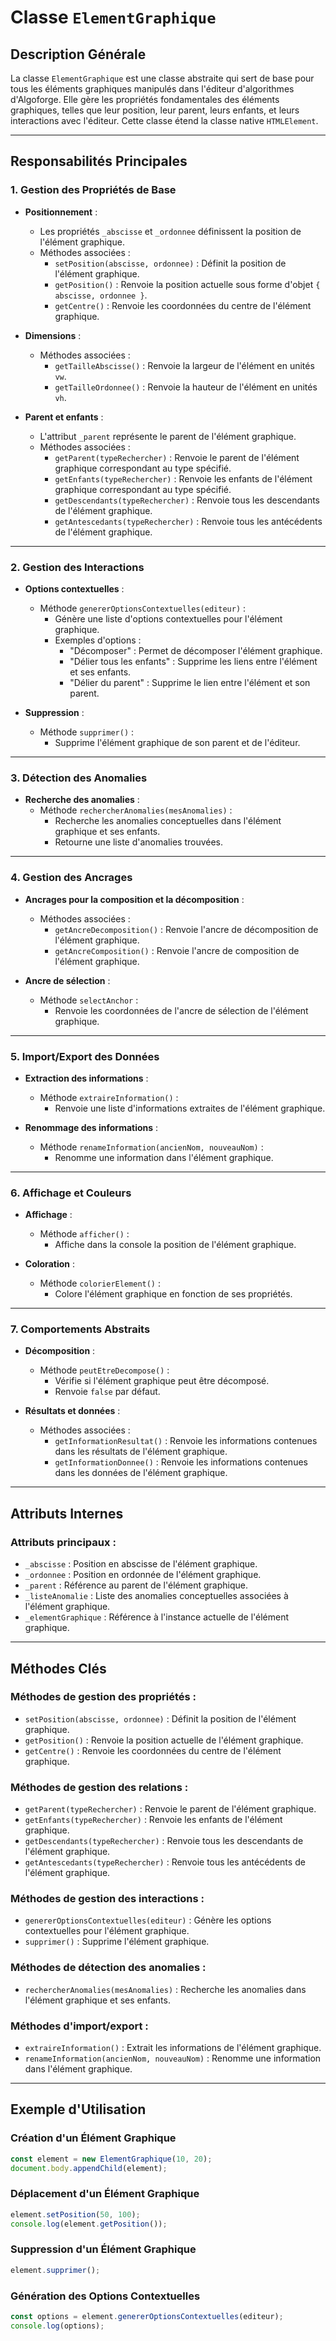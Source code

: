 # Classe `ElementGraphique`

## Description Générale

La classe `ElementGraphique` est une classe abstraite qui sert de base pour tous les éléments graphiques manipulés dans l'éditeur d'algorithmes d'Algoforge. Elle gère les propriétés fondamentales des éléments graphiques, telles que leur position, leur parent, leurs enfants, et leurs interactions avec l'éditeur. Cette classe étend la classe native `HTMLElement`.

---

## Responsabilités Principales

### 1. **Gestion des Propriétés de Base**

-   **Positionnement** :

    -   Les propriétés `_abscisse` et `_ordonnee` définissent la position de l'élément graphique.
    -   Méthodes associées :
        -   `setPosition(abscisse, ordonnee)` : Définit la position de l'élément graphique.
        -   `getPosition()` : Renvoie la position actuelle sous forme d'objet `{ abscisse, ordonnee }`.
        -   `getCentre()` : Renvoie les coordonnées du centre de l'élément graphique.

-   **Dimensions** :

    -   Méthodes associées :
        -   `getTailleAbscisse()` : Renvoie la largeur de l'élément en unités `vw`.
        -   `getTailleOrdonnee()` : Renvoie la hauteur de l'élément en unités `vh`.

-   **Parent et enfants** :
    -   L'attribut `_parent` représente le parent de l'élément graphique.
    -   Méthodes associées :
        -   `getParent(typeRechercher)` : Renvoie le parent de l'élément graphique correspondant au type spécifié.
        -   `getEnfants(typeRechercher)` : Renvoie les enfants de l'élément graphique correspondant au type spécifié.
        -   `getDescendants(typeRechercher)` : Renvoie tous les descendants de l'élément graphique.
        -   `getAntescedants(typeRechercher)` : Renvoie tous les antécédents de l'élément graphique.

---

### 2. **Gestion des Interactions**

-   **Options contextuelles** :

    -   Méthode `genererOptionsContextuelles(editeur)` :
        -   Génère une liste d'options contextuelles pour l'élément graphique.
        -   Exemples d'options :
            -   "Décomposer" : Permet de décomposer l'élément graphique.
            -   "Délier tous les enfants" : Supprime les liens entre l'élément et ses enfants.
            -   "Délier du parent" : Supprime le lien entre l'élément et son parent.

-   **Suppression** :
    -   Méthode `supprimer()` :
        -   Supprime l'élément graphique de son parent et de l'éditeur.

---

### 3. **Détection des Anomalies**

-   **Recherche des anomalies** :
    -   Méthode `rechercherAnomalies(mesAnomalies)` :
        -   Recherche les anomalies conceptuelles dans l'élément graphique et ses enfants.
        -   Retourne une liste d'anomalies trouvées.

---

### 4. **Gestion des Ancrages**

-   **Ancrages pour la composition et la décomposition** :

    -   Méthodes associées :
        -   `getAncreDecomposition()` : Renvoie l'ancre de décomposition de l'élément graphique.
        -   `getAncreComposition()` : Renvoie l'ancre de composition de l'élément graphique.

-   **Ancre de sélection** :
    -   Méthode `selectAnchor` :
        -   Renvoie les coordonnées de l'ancre de sélection de l'élément graphique.

---

### 5. **Import/Export des Données**

-   **Extraction des informations** :

    -   Méthode `extraireInformation()` :
        -   Renvoie une liste d'informations extraites de l'élément graphique.

-   **Renommage des informations** :
    -   Méthode `renameInformation(ancienNom, nouveauNom)` :
        -   Renomme une information dans l'élément graphique.

---

### 6. **Affichage et Couleurs**

-   **Affichage** :

    -   Méthode `afficher()` :
        -   Affiche dans la console la position de l'élément graphique.

-   **Coloration** :
    -   Méthode `colorierElement()` :
        -   Colore l'élément graphique en fonction de ses propriétés.

---

### 7. **Comportements Abstraits**

-   **Décomposition** :

    -   Méthode `peutEtreDecompose()` :
        -   Vérifie si l'élément graphique peut être décomposé.
        -   Renvoie `false` par défaut.

-   **Résultats et données** :
    -   Méthodes associées :
        -   `getInformationResultat()` : Renvoie les informations contenues dans les résultats de l'élément graphique.
        -   `getInformationDonnee()` : Renvoie les informations contenues dans les données de l'élément graphique.

---

## Attributs Internes

### Attributs principaux :

-   `_abscisse` : Position en abscisse de l'élément graphique.
-   `_ordonnee` : Position en ordonnée de l'élément graphique.
-   `_parent` : Référence au parent de l'élément graphique.
-   `_listeAnomalie` : Liste des anomalies conceptuelles associées à l'élément graphique.
-   `_elementGraphique` : Référence à l'instance actuelle de l'élément graphique.

---

## Méthodes Clés

### Méthodes de gestion des propriétés :

-   `setPosition(abscisse, ordonnee)` : Définit la position de l'élément graphique.
-   `getPosition()` : Renvoie la position actuelle de l'élément graphique.
-   `getCentre()` : Renvoie les coordonnées du centre de l'élément graphique.

### Méthodes de gestion des relations :

-   `getParent(typeRechercher)` : Renvoie le parent de l'élément graphique.
-   `getEnfants(typeRechercher)` : Renvoie les enfants de l'élément graphique.
-   `getDescendants(typeRechercher)` : Renvoie tous les descendants de l'élément graphique.
-   `getAntescedants(typeRechercher)` : Renvoie tous les antécédents de l'élément graphique.

### Méthodes de gestion des interactions :

-   `genererOptionsContextuelles(editeur)` : Génère les options contextuelles pour l'élément graphique.
-   `supprimer()` : Supprime l'élément graphique.

### Méthodes de détection des anomalies :

-   `rechercherAnomalies(mesAnomalies)` : Recherche les anomalies dans l'élément graphique et ses enfants.

### Méthodes d'import/export :

-   `extraireInformation()` : Extrait les informations de l'élément graphique.
-   `renameInformation(ancienNom, nouveauNom)` : Renomme une information dans l'élément graphique.

---

## Exemple d'Utilisation

### Création d'un Élément Graphique

```javascript
const element = new ElementGraphique(10, 20);
document.body.appendChild(element);
```

### Déplacement d'un Élément Graphique

```javascript
element.setPosition(50, 100);
console.log(element.getPosition());
```

### Suppression d'un Élément Graphique

```javascript
element.supprimer();
```

### Génération des Options Contextuelles

```javascript
const options = element.genererOptionsContextuelles(editeur);
console.log(options);
```
